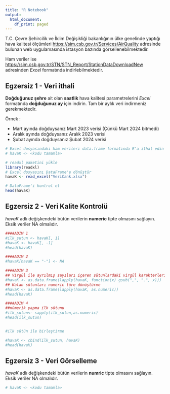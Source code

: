 ```yaml
---
title: "R Notebook"
output:
  html_document:
    df_print: paged
---
```


T.C. Çevre Şehircilik ve İklim Değişikliği bakanlığının ülke genelinde yaptığı hava kalitesi
ölçümleri [https://sim.csb.gov.tr/Services/AirQuality](https://sim.csb.gov.tr/Services/AirQuality) adresinde bulunan web uygulamasında istasyon bazında görsellenebilmektedir. 

Ham veriler ise [https://sim.csb.gov.tr/STN/STN_Report/StationDataDownloadNew](https://sim.csb.gov.tr/STN/STN_Report/StationDataDownloadNew) adresinden *Excel* formatında indirlebilmektedir. 

## Egzersiz 1 - Veri ithali

**Doğduğunuz şehre** ait olan **saatlik** hava kalitesi parametrelerini *Excel* formatında **doğduğunuz ay** için indirin. Tam bir aylık veri indirmeniz gerekmektedir.

Örnek :

- Mart ayında doğduysanız Mart 2023 verisi (Çünkü Mart 2024 bitmedi)
- Aralık ayında doğduysanız Aralık 2023 verisi
- Şubat ayında doğduysanız Şubat 2024 verisi

```r
# Excel dosyasındaki ham verileri data.frame formatında R'a ithal edin
# havaK <- <kodu tamamla>

# readxl paketini yükle
library(readxl)
# Excel dosyasını DataFrame'e dönüştür
havaK <- read_excel("VeriCank.xlsx")

# DataFrame'i kontrol et
head(havaK)
```  




## Egzersiz 2 - Veri Kalite Kontrolü

*havaK* adlı değişkendeki bütün verilerin **numeric** tipte olmasını sağlayın. Eksik veriler NA olmalıdır.

```r
####ADIM 1
#ilk_sutun <- havaK[, 1]
#havaK <- havaK[, -1]
#head(havaK)

####ADIM 2
#havaK[havaK == "-"] <- NA

####ADIM 3
## Virgül ile ayrılmış sayıları içeren sütunlardaki virgül karakterlerini nokta ile değiştirme
#havaK <- as.data.frame(lapply(havaK, function(x) gsub(",", ".", x)))
## Kalan sütunları numeric türe dönüştürme
#havaK <- as.data.frame(lapply(havaK, as.numeric))
#head(havaK)

####ADIM 4
##nümerik yapma ilk sütunu
#ilk_sutun<- sapply(ilk_sutun,as.numeric)
#head(ilk_sutun)


#ilk sütün ile birleştirme

#havaK <- cbind(ilk_sutun, havaK)
#head(havaK)


```

## Egzersiz 3 - Veri Görselleme

*havaK* adlı değişkendeki bütün verilerin **numric** tipte olmasını sağlayın. Eksik veriler NA olmalıdır.

```r
# havaK <- <kodu tamamla>


```


